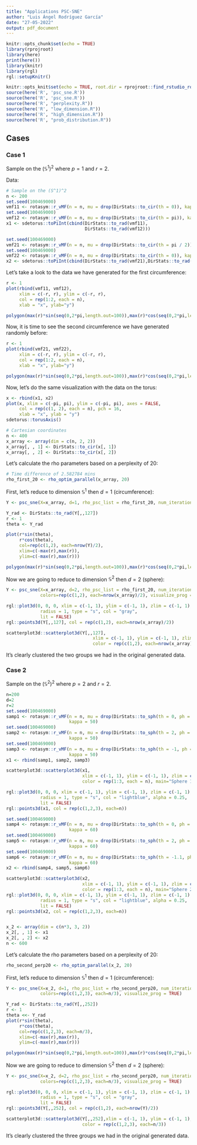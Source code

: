 ```yaml
---
title: "Applications PSC-SNE"
author: "Luis Ángel Rodríguez García"
date: "27-05-2022"
output: pdf_document
---
```


```r
knitr::opts_chunk$set(echo = TRUE)
library(rprojroot)
library(here)
print(here())
library(knitr)
library(rgl)
rgl::setupKnitr()
```

```r
knitr::opts_knit$set(echo = TRUE, root.dir = rprojroot::find_rstudio_root_file())
source(here('R', 'psc_sne.R'))
source(here('R', 'psc_sne.R'))
source(here('R', "perplexity.R"))
source(here('R', "low_dimension.R"))
source(here('R', "high_dimension.R"))
source(here('R', "prob_distribution.R"))
```

## Cases

### Case 1

Sample on the $(\mathbb{S}^1)^2$ where $p=1$ and $r=2$.

Data:

```r
# Sample on the (S^1)^2
n <- 200
set.seed(100469000)
vmf11 <- rotasym::r_vMF(n = n, mu = drop(DirStats::to_cir(th = 0)), kappa = 10)
set.seed(100469000)
vmf12 <- rotasym::r_vMF(n = n, mu = drop(DirStats::to_cir(th = pi)), kappa = 10)
x1 <- sdetorus::toPiInt(cbind(DirStats::to_rad(vmf11),
                              DirStats::to_rad(vmf12)))

set.seed(100469000)
vmf21 <- rotasym::r_vMF(n = n, mu = drop(DirStats::to_cir(th = pi / 2)), kappa = 5)
set.seed(100469000)
vmf22 <- rotasym::r_vMF(n = n, mu = drop(DirStats::to_cir(th = 0)), kappa = 5)
x2 <- sdetorus::toPiInt(cbind(DirStats::to_rad(vmf21),DirStats::to_rad(vmf22)))

```

Let's take a look to the data we have generated for the first circumference:

```r
r <- 1
plot(rbind(vmf11, vmf12),
     xlim = c(-r, r), ylim = c(-r, r),
     col = rep(1:2, each = n),
     xlab = "x", ylab="y")

polygon(max(r)*sin(seq(0,2*pi,length.out=100)),max(r)*cos(seq(0,2*pi,length.out=100)))
```

Now, it is time to see the second circumference we have generated randomly before:

```r
r <- 1
plot(rbind(vmf21, vmf22),
     xlim = c(-r, r), ylim = c(-r, r),
     col = rep(1:2, each = n),
     xlab = "x", ylab="y")

polygon(max(r)*sin(seq(0,2*pi,length.out=100)),max(r)*cos(seq(0,2*pi,length.out=100)))
```

Now, let's do the same visualization with the data on the torus:

```r
x <- rbind(x1, x2)
plot(x, xlim = c(-pi, pi), ylim = c(-pi, pi), axes = FALSE,
     col = rep(c(1, 2), each = n), pch = 16, 
     xlab = "x", ylab = "y")
sdetorus::torusAxis()

```

```r
# Cartesian coordinates
n <- 400
x_array <- array(dim = c(n, 2, 2))
x_array[, , 1] <- DirStats::to_cir(x[, 1])
x_array[, , 2] <- DirStats::to_cir(x[, 2])
```

Let's calculate the rho parameters based on a perplexity of 20:

```r
# Time difference of 2.582784 mins
rho_first_20 <- rho_optim_parallel(x_array, 20)
```

First, let's reduce to dimension $\mathbb{S}^1$ then $d=1$ (circumference):

```r
Y <- psc_sne(X=x_array, d=1, rho_psc_list = rho_first_20, num_iteration=125, colors=rep(c(1,2), each=nrow(x_array)/2), visualize_prog = TRUE)
```

```r
Y_rad <- DirStats::to_rad(Y[,,127])
r <- 1
theta <- Y_rad

plot(r*sin(theta),
     r*cos(theta),
     col=rep(c(1,2), each=nrow(Y)/2),
     xlim=c(-max(r),max(r)),
     ylim=c(-max(r),max(r)))

polygon(max(r)*sin(seq(0,2*pi,length.out=100)),max(r)*cos(seq(0,2*pi,length.out=100)))
```

Now we are going to reduce to dimension $\mathbb{S}^2$ then $d=2$ (sphere):

```r
Y <- psc_sne(X=x_array, d=2, rho_psc_list = rho_first_20, num_iteration=125,
             colors=rep(c(1,2), each=nrow(x_array)/2), visualize_prog = TRUE, eta=100)
```

```r
rgl::plot3d(0, 0, 0, xlim = c(-1, 1), ylim = c(-1, 1), zlim = c(-1, 1),
             radius = 1, type = "s", col = "gray",
             lit = FALSE)
rgl::points3d(Y[,,127], col = rep(c(1,2), each=nrow(x_array)/2))
```

```r
scatterplot3d::scatterplot3d(Y[,,127],
                                 xlim = c(-1, 1), ylim = c(-1, 1), zlim = c(-1, 1),
                                 color = rep(c(1,2), each=nrow(x_array)/2))
```

It's clearly clustered the two groups we had in the original generated data.

### Case 2

Sample on the $(\mathbb{S}^2)^2$ where $p=2$ and $r=2$.


```r
n=200
d=2
r=2
set.seed(100469000)
samp1 <- rotasym::r_vMF(n = n, mu = drop(DirStats::to_sph(th = 0, ph = 0.5)),
                        kappa = 50)
set.seed(100469000)
samp2 <- rotasym::r_vMF(n = n, mu = drop(DirStats::to_sph(th = 2, ph = -1.5)),
                        kappa = 50)
set.seed(100469000)
samp3 <- rotasym::r_vMF(n = n, mu = drop(DirStats::to_sph(th = -1, ph = 0)),
                        kappa = 50)
x1 <- rbind(samp1, samp2, samp3)

scatterplot3d::scatterplot3d(x1,
                             xlim = c(-1, 1), ylim = c(-1, 1), zlim = c(-1, 1),
                             color = rep(1:3, each = n), main="Sphere 1")

rgl::plot3d(0, 0, 0, xlim = c(-1, 1), ylim = c(-1, 1), zlim = c(-1, 1),
             radius = 1, type = "s", col = "lightblue", alpha = 0.25,
             lit = FALSE)
rgl::points3d(x1, col = rep(c(1,2,3), each=n))

set.seed(100469000)
samp4 <- rotasym::r_vMF(n = n, mu = drop(DirStats::to_sph(th = 0, ph = 0.55)),
                        kappa = 60)
set.seed(100469000)
samp5 <- rotasym::r_vMF(n = n, mu = drop(DirStats::to_sph(th = 2, ph = -1.41)),
                        kappa = 60)
set.seed(100469000)
samp6 <- rotasym::r_vMF(n = n, mu = drop(DirStats::to_sph(th = -1.1, ph = 0.05)),
                        kappa = 60)
x2 <- rbind(samp4, samp5, samp6)

scatterplot3d::scatterplot3d(x2,
                             xlim = c(-1, 1), ylim = c(-1, 1), zlim = c(-1, 1),
                             color = rep(1:3, each = n), main="Sphere 2")
rgl::plot3d(0, 0, 0, xlim = c(-1, 1), ylim = c(-1, 1), zlim = c(-1, 1),
             radius = 1, type = "s", col = "lightblue", alpha = 0.25,
             lit = FALSE)
rgl::points3d(x2, col = rep(c(1,2,3), each=n))


x_2 <- array(dim = c(n*3, 3, 2))
x_2[, , 1] <- x1
x_2[, , 2] <- x2
n <- 600
```

Let's calculate the rho parameters based on a perplexity of 20:

```r
rho_second_perp20 <- rho_optim_parallel(x_2, 20)
```

First, let's reduce to dimension $\mathbb{S}^1$ then $d=1$ (circumference):

```r
Y <- psc_sne(X=x_2, d=1, rho_psc_list = rho_second_perp20, num_iteration=250, eta=75,
             colors=rep(c(1,2,3), each=n/3), visualize_prog = TRUE)
```

```r
Y_rad <- DirStats::to_rad(Y[,,252])
r <- 1
theta <<- Y_rad
plot(r*sin(theta),
     r*cos(theta),
     col=rep(c(1,2,3), each=n/3),
     xlim=c(-max(r),max(r)),
     ylim=c(-max(r),max(r)))

polygon(max(r)*sin(seq(0,2*pi,length.out=100)),max(r)*cos(seq(0,2*pi,length.out=100)))
```

Now we are going to reduce to dimension $\mathbb{S}^2$ then $d=2$ (sphere):

```r
Y <- psc_sne(X=x_2, d=2, rho_psc_list = rho_second_perp20, num_iteration=250, eta=75,
             colors=rep(c(1,2,3), each=n/3), visualize_prog = TRUE)
```

```r
rgl::plot3d(0, 0, 0, xlim = c(-1, 1), ylim = c(-1, 1), zlim = c(-1, 1),
             radius = 1, type = "s", col = "gray",
             lit = FALSE)
rgl::points3d(Y[,,252], col = rep(c(1,2), each=nrow(Y)/2))

```

```r
scatterplot3d::scatterplot3d(Y[,,252],xlim = c(-1, 1), ylim = c(-1, 1), zlim = c(-1, 1), 
                             color = rep(c(1,2,3), each=n/3))
```

It's clearly clustered the three groups we had in the original generated data.
